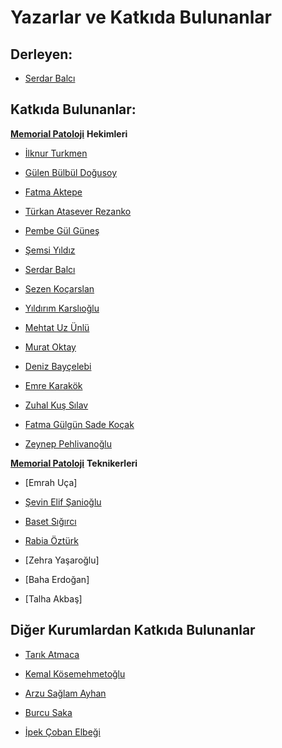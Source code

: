 # Yazarlar ve Katkıda Bulunanlar {#sec-yazarlar-katkida-bulunanlar .unnumbered}

## Derleyen: {#sec-derleyen}

-   [Serdar Balcı](https://www.serdarbalci.com)

## Katkıda Bulunanlar: {#sec-katkida-bulunanlar}

[**Memorial Patoloji**](https://patoloji.memorial.com.tr/) **Hekimleri**

-   [İlknur
    Turkmen](https://www.memorial.com.tr/en/doctors/ilknur-turkmen-1975)

-   [Gülen Bülbül
    Doğusoy](https://www.memorial.com.tr/doktorlar/gulen-bulbul-dogusoy)

-   [Fatma Aktepe](https://www.memorial.com.tr/doktorlar/fatma-aktepe)

-   [Türkan Atasever
    Rezanko](https://www.memorial.com.tr/doktorlar/turkan-atasever-rezanko)

-   [Pembe Gül
    Güneş](https://www.memorial.com.tr/doktorlar/pembe-gul-gunes)

-   [Şemsi Yıldız](https://www.memorial.com.tr/doktorlar/semsi-yildiz)

-   [Serdar Balcı](https://www.memorial.com.tr/doktorlar/serdar-balci-k)

-   [Sezen
    Koçarslan](https://www.memorial.com.tr/doktorlar/sezen-kocarslan)

-   [Yıldırım
    Karslıoğlu](https://www.memorial.com.tr/doktorlar/yildirim-karslioglu)

-   [Mehtat Uz
    Ünlü](https://www.memorial.com.tr/doktorlar/mehtat-uz-unlu)

-   [Murat Oktay](https://www.memorial.com.tr/doktorlar/murat-oktay)

-   [Deniz
    Bayçelebi](https://www.memorial.com.tr/doktorlar/deniz-baycelebi)

-   [Emre Karakök](https://www.memorial.com.tr/doktorlar/emre-karakok)

-   [Zuhal Kuş
    Sılav](https://www.memorial.com.tr/doktorlar/zuhal-kus-silav)

-   [Fatma Gülgün Sade
    Koçak](https://www.memorial.com.tr/doktorlar/fatma-gulgun-sade-kocak)

-   [Zeynep
    Pehlivanoğlu](https://www.memorial.com.tr/doktorlar/zeynep-pehlivanoglu)

[**Memorial Patoloji**](https://patoloji.memorial.com.tr/)
**Teknikerleri**

-   \[Emrah Uça\]

-   [Şevin Elif
    Şanioğlu](https://www.linkedin.com/in/%C5%9Fevin-elif-%C5%9Fanio%C4%9Flu-99449a1b0/)

-   [Baset
    Sığırcı](https://www.linkedin.com/in/baset-s%C4%B1%C4%9F%C4%B1rc%C4%B1-aa2406141/)

-   [Rabia
    Öztürk](https://www.linkedin.com/in/rabia-%C3%B6zt%C3%BCrk-4989b3151/)

-   \[Zehra Yaşaroğlu\]

-   \[Baha Erdoğan\]

-   \[Talha Akbaş\]

## Diğer Kurumlardan Katkıda Bulunanlar {#sec-diger-kurumlardan-katkida-bulunanlar}

-   [Tarık Atmaca](https://github.com/veterinarypathology3d)

-   [Kemal Kösemehmetoğlu](https://hacettepepathology.com/)

-   [Arzu Sağlam
    Ayhan](https://www.hastane.hacettepe.edu.tr/115.html?drid=479)

-   [Burcu
    Saka](https://scholar.google.com.tr/citations?user=9e7r9yQAAAAJ)

-   [İpek Çoban
    Elbeği](https://www.florence.com.tr/prof-dr-ipek-coban-elbegi)
